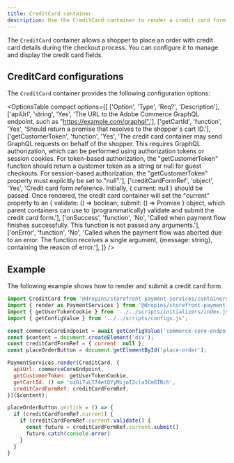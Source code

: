 ```yaml
---
title: CreditCard container
description: Use the CreditCard container to render a credit card form during checkout.
---
```



The `CreditCard` container allows a shopper to place an order with credit card details during the checkout process. You can configure it to manage and display the credit card fields.

## CreditCard configurations

The `CreditCard` container provides the following configuration options:

<OptionsTable
  compact
  options={[
    ['Option', 'Type', 'Req?', 'Description'],
    ['apiUrl', 'string', 'Yes', 'The URL to the Adobe Commerce GraphQL endpoint, such as "https://example.com/graphql".'],
    ['getCartId', 'function', 'Yes', 'Should return a promise that resolves to the shopper`s cart ID.'],
    ['getCustomerToken', 'function', 'Yes', 'The credit card container may send GraphQL requests on behalf of the shopper. This requires GraphQL authorization, which can be performed using authorization tokens or session cookies. For token-based authorization, the "getCustomerToken" function should return a customer token as a string or null for guest checkouts. For session-based authorization, the "getCustomerToken" property must explicitly be set to "null".'],
    ['creditCardFormRef', 'object', 'Yes', 'Credit card form reference. Initially, { current: null } should be passed. Once rendered, the credit card container will set the "current" property to an { validate: () => boolean; submit: () => Promise<void> } object, which parent containers can use to (programmatically) validate and submit the credit card form.'],
    ['onSuccess', 'function', 'No', 'Called when payment flow finishes successfully. This function is not passed any arguments.'],
    ['onError', 'function', 'No', 'Called when the payment flow was aborted due to an error. The function receives a single argument, {message: string}, containing the reason of error.'],
  ]}
/>

## Example

The following example shows how to render and submit a credit card form.

```js
import CreditCard from '@dropins/storefront-payment-services/containers/CreditCard.js';
import { render as PaymentServices } from '@dropins/storefront-payment-services/render.js';
import { getUserTokenCookie } from '../../scripts/initializers/index.js';
import { getConfigValue } from '../../scripts/configs.js';

const commerceCoreEndpoint = await getConfigValue('commerce-core-endpoint');
const $content = document.createElement('div');
const creditCardFormRef = { current: null };
const placeOrderButton = document.getElementById('place-order');

PaymentServices.render(CreditCard, {
  apiUrl: commerceCoreEndpoint,
  getCustomerToken: getUserTokenCookie,
  getCartId: () => 'ozGi7uLI74etDYyMijoI2cla5CmGIBch',
  creditCardFormRef: creditCardFormRef,
})($content);

placeOrderButton.onclick = () => {
  if (creditCardFormRef.current) {
    if (creditCardFormRef.current.validate() {
      const future = creditCardFormRef.current.submit()
      future.catch(console.error)
    }
  }
}
```
